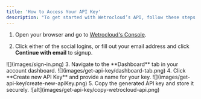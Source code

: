 ```yaml
---
title: 'How to Access Your API Key'
description: "To get started with Wetrocloud’s API, follow these steps to create your API key"
---
```

1. Open your browser and go to [Wetrocloud's Console](https://console.wetrocloud.com/).  

2. Click either of the social logins, or fill out your email address and click **Continue with email** to signup.
<Frame>
  ![](images/sign-in.png)
</Frame>  
3. Navigate to the **Dashboard** tab in your account dashboard.  
<Frame>
  ![](images/get-api-key/dashboard-tab.png)
</Frame>
4. Click **Create new API Key** and provide a name for your key.  
<Frame>
  ![](images/get-api-key/create-new-apiKey.png)
</Frame>
5. Copy the generated API key and store it securely.  
<Frame>
  ![alt](images/get-api-key/copy-wetrocloud-api.png)
</Frame>